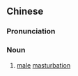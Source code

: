 ==Chinese==
{{zh-forms|lit=five beating one}}

===Pronunciation===
{{zh-pron
|m=wǔdǎ一
|c=ng5 daa2 jat1
|cat=n
}}

===Noun===
{{zh-noun}}

# {{lb|zh|slang}} [[male]] [[masturbation]]

{{zh-cat|Sex}}